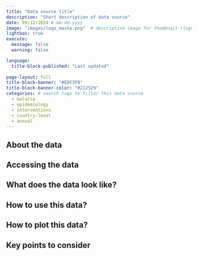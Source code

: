 ```yaml
---
title: "Data source title"
description: "Short description of data source"
date: 09/12/2024 # mm-dd-yyyy
image: "images/logo_masha.png"  # descriptive image for thumbnail (logo works if it exists)
lightbox: true 
execute:
  message: false
  warning: false

language: 
  title-block-published: "Last updated"
  
page-layout: full
title-block-banner: "#EDF3F9"
title-block-banner-color: "#212529"
categories: # search tags to filter this data source
  - malaria
  - epidemiology
  - interventions
  - country-level
  - annual
---
```


## About the data

## Accessing the data

## What does the data look like?

## How to use this data?

## How to plot this data?

## Key points to consider
